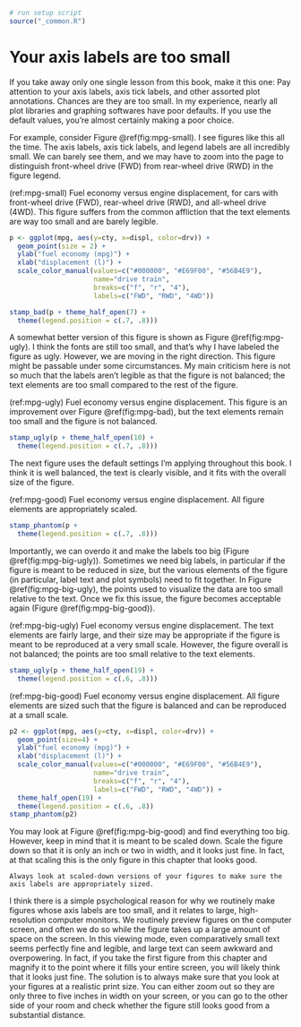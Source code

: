 ```r
# run setup script
source("_common.R")
```

# Your axis labels are too small {#small-axis-labels}

If you take away only one single lesson from this book, make it this one: Pay attention to your axis labels, axis tick labels, and other assorted plot annotations. Chances are they are too small. In my experience, nearly all plot libraries and graphing softwares have poor defaults. If you use the default values, you're almost certainly making a poor choice.

For example, consider Figure \@ref(fig:mpg-small). I see figures like this all the time. The axis labels, axis tick labels, and legend labels are all incredibly small. We can barely see them, and we may have to zoom into the page to distinguish front-wheel drive (FWD) from rear-wheel drive (RWD) in the figure legend.

(ref:mpg-small) Fuel economy versus engine displacement, for cars with front-wheel drive (FWD), rear-wheel drive (RWD), and all-wheel drive (4WD). This figure suffers from the common affliction that the text elements are way too small and are barely legible.

```r
p <- ggplot(mpg, aes(y=cty, x=displ, color=drv)) +
  geom_point(size = 2) + 
  ylab("fuel economy (mpg)") +
  xlab("displacement (l)") +
  scale_color_manual(values=c("#000000", "#E69F00", "#56B4E9"), 
                     name="drive train",
                     breaks=c("f", "r", "4"),
                     labels=c("FWD", "RWD", "4WD"))

stamp_bad(p + theme_half_open(7) +
  theme(legend.position = c(.7, .8)))
```

A somewhat better version of this figure is shown as Figure \@ref(fig:mpg-ugly). I think the fonts are still too small, and that's why I have labeled the figure as ugly. However, we are moving in the right direction. This figure might be passable under some circumstances. My main criticism here is not so much that the labels aren't legible as that the figure is not balanced; the text elements are too small compared to the rest of the figure.

(ref:mpg-ugly) Fuel economy versus engine displacement. This figure is an improvement over Figure \@ref(fig:mpg-bad), but the text elements remain too small and the figure is not balanced.

```r
stamp_ugly(p + theme_half_open(10) +
  theme(legend.position = c(.7, .8)))
```


The next figure uses the default settings I'm applying throughout this book. I think it is well balanced, the text is clearly visible, and it fits with the overall size of the figure. 

(ref:mpg-good) Fuel economy versus engine displacement. All figure elements are appropriately scaled.

```r
stamp_phantom(p +
  theme(legend.position = c(.7, .8)))
```

Importantly, we can overdo it and make the labels too big (Figure \@ref(fig:mpg-big-ugly)). Sometimes we need big labels, in particular if the figure is meant to be reduced in size, but the various elements of the figure (in particular, label text and plot symbols) need to fit together. In Figure \@ref(fig:mpg-big-ugly), the points used to visualize the data are too small relative to the text.  Once we fix this issue, the figure becomes acceptable again (Figure \@ref(fig:mpg-big-good)).

(ref:mpg-big-ugly) Fuel economy versus engine displacement. The text elements are fairly large, and their size may be appropriate if the figure is meant to be reproduced at a very small scale. However, the figure overall is not balanced; the points are too small relative to the text elements.

```r
stamp_ugly(p + theme_half_open(19) +
  theme(legend.position = c(.6, .8)))
```


(ref:mpg-big-good) Fuel economy versus engine displacement. All figure elements are sized such that the figure is balanced and can be reproduced at a small scale.

```r
p2 <- ggplot(mpg, aes(y=cty, x=displ, color=drv)) +
  geom_point(size=4) + 
  ylab("fuel economy (mpg)") +
  xlab("displacement (l)") +
  scale_color_manual(values=c("#000000", "#E69F00", "#56B4E9"), 
                     name="drive train",
                     breaks=c("f", "r", "4"),
                     labels=c("FWD", "RWD", "4WD")) +
  theme_half_open(19) +
  theme(legend.position = c(.6, .8))
stamp_phantom(p2)
```

You may look at Figure \@ref(fig:mpg-big-good) and find everything too big. However, keep in mind that it is meant to be scaled down. Scale the figure down so that it is only an inch or two in width, and it looks just fine. In fact, at that scaling this is the only figure in this chapter that looks good.

```block
Always look at scaled-down versions of your figures to make sure the axis labels are appropriately sized.
```

I think there is a simple psychological reason for why we routinely make figures whose axis labels are too small, and it relates to large, high-resolution computer monitors. We routinely preview figures on the computer screen, and often we do so while the figure takes up a large amount of space on the screen. In this viewing mode, even comparatively small text seems perfectly fine and legible, and large text can seem awkward and overpowering. In fact, if you take the first figure from this chapter and magnify it to the point where it fills your entire screen, you will likely think that it looks just fine. The solution is to always make sure that you look at your figures at a realistic print size. You can either zoom out so they are only three to five inches in width on your screen, or you can go to the other side of your room and check whether the figure still looks good from a substantial distance.
